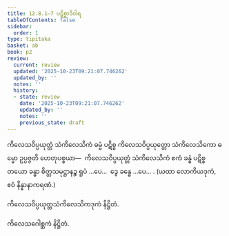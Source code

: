 ```yaml
---
title: 12.8.1–7 ပဋိစ္စာဒိဝါရ
tableOfContents: false
sidebar:
  order: 1
type: tipitaka
basket: ab
book: p2
review:
  current: review
  updated: '2025-10-23T09:21:07.746262'
  updated_by: ''
  notes: ''
  history:
  - state: review
    date: '2025-10-23T09:21:07.746262'
    updated_by: ''
    notes: ''
    previous_state: draft
---
```



<ReviewStatus review={frontmatter.review} showDetails={true} />

<HypothesisAnnotation frontmatter={frontmatter} />

<DynamicBreadcrumb />

<Division number="98" book="p2" e="ch" v="38" p="406">

<Paragraph number="4053" book="p2">
ကိလေသဝိပ္ပယုတ္တံ သံကိလေသိကံ ဓမ္မံ ပဋိစ္စ ကိလေသဝိပ္ပယုတ္တော သံကိလေသိကော ဓမ္မော ဥပ္ပဇ္ဇတိ ဟေတုပစ္စယာ—  ကိလေသဝိပ္ပယုတ္တံ သံကိလေသိကံ ဧကံ ခန္ဓံ ပဋိစ္စ တယော ခန္ဓာ စိတ္တသမုဋ္ဌာနဉ္စ ရူပံ …ပေ…  ဒွေ ခန္ဓေ …ပေ… .

</Paragraph>
</Division>

<Paragraph number="4054" type="center" book="p2">
(ယထာ လောကိယဒုကံ, ဧဝံ နိန္နာနာကရဏံ.)

  
ကိလေသဝိပ္ပယုတ္တသံကိလေသိကဒုကံ နိဋ္ဌိတံ.



</Paragraph>

<Paragraph number="4055" type="center" book="p2">
ကိလေသဂေါစ္ဆကံ နိဋ္ဌိတံ.
</Paragraph>